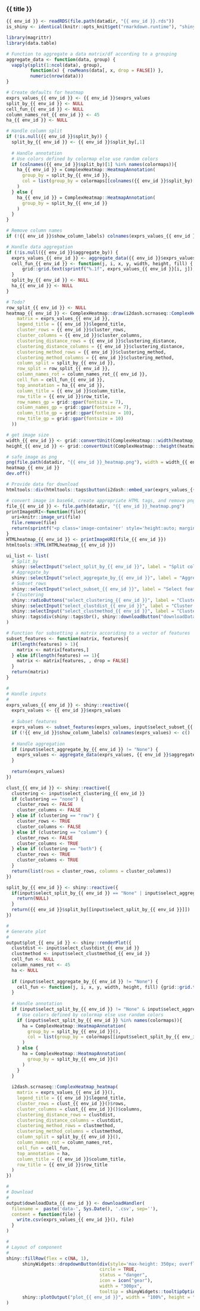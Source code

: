 
### {{ title }}

<!-- Component created on {{ date }} -->

```r
{{ env_id }} <- readRDS(file.path(datadir, "{{ env_id }}.rds"))
is_shiny <- identical(knitr::opts_knit$get("rmarkdown.runtime"), "shiny")

library(magrittr)
library(data.table)
```

```r
# Function to aggregate a data matrix/df according to a grouping
aggregate_data <- function(data, group) {
  vapply(split(1:ncol(data), group),
         function(x) { rowMeans(data[, x, drop = FALSE]) },
         numeric(nrow(data)))
}
```

```r
# Create defaults for heatmap
exprs_values_{{ env_id }} <- {{ env_id }}$exprs_values
split_by_{{ env_id }} <- NULL
cell_fun_{{ env_id }} <- NULL
column_names_rot_{{ env_id }} <- 45
ha_{{ env_id }} <- NULL

# Handle column split
if (!is.null({{ env_id }}$split_by)) {
  split_by_{{ env_id }} <- {{ env_id }}$split_by[,1]
  
  # Handle annotation
  # Use colors defined by colormap else use random colors
  if (colnames({{ env_id }}$split_by)[1] %in% names(colormaps)){
    ha_{{ env_id }} = ComplexHeatmap::HeatmapAnnotation(
      group_by = split_by_{{ env_id }},
      col = list(group_by = colormaps[[colnames({{ env_id }}$split_by)[1]]])
    )
  } else {
    ha_{{ env_id }} = ComplexHeatmap::HeatmapAnnotation(
      group_by = split_by_{{ env_id }}
    )
  }
}

# Remove column names
if (!{{ env_id }}$show_column_labels) colnames(exprs_values_{{ env_id }}) <- c()

# Handle data aggregation
if (!is.null({{ env_id }}$aggregate_by)) {
  exprs_values_{{ env_id }} <- aggregate_data({{ env_id }}$exprs_values, {{ env_id }}$aggregate_by[,1])
  cell_fun_{{ env_id }} <- function(j, i, x, y, width, height, fill) {
      grid::grid.text(sprintf("%.1f", exprs_values_{{ env_id }}[i, j]), x, y, gp = grid::gpar(fontsize = 10))
  }
  split_by_{{ env_id }} <- NULL
  ha_{{ env_id }} <- NULL
}

# Todo?
row_split_{{ env_id }} <- NULL
heatmap_{{ env_id }} <- ComplexHeatmap::draw(i2dash.scrnaseq::ComplexHeatmap_heatmap(
    matrix = exprs_values_{{ env_id }},
    legend_title = {{ env_id }}$legend_title,
    cluster_rows = {{ env_id }}$cluster_rows,
    cluster_columns = {{ env_id }}$cluster_columns,
    clustering_distance_rows = {{ env_id }}$clustering_distance,
    clustering_distance_columns = {{ env_id }}$clustering_distance,
    clustering_method_rows = {{ env_id }}$clustering_method,
    clustering_method_columns = {{ env_id }}$clustering_method,
    column_split = split_by_{{ env_id }},
    row_split = row_split_{{ env_id }},
    column_names_rot = column_names_rot_{{ env_id }},
    cell_fun = cell_fun_{{ env_id }},
    top_annotation = ha_{{ env_id }},
    column_title = {{ env_id }}$column_title,
    row_title = {{ env_id }}$row_title,
    row_names_gp = grid::gpar(fontsize = 7),
    column_names_gp = grid::gpar(fontsize = 7),
    column_title_gp = grid::gpar(fontsize = 10),
    row_title_gp = grid::gpar(fontsize = 10)
  ))

# get image size
width_{{ env_id }} <- grid::convertUnit(ComplexHeatmap:::width(heatmap_{{ env_id }}), "mm", valueOnly = T)
height_{{ env_id }} <- grid::convertUnit(ComplexHeatmap:::height(heatmap_{{ env_id }}), "mm", valueOnly = T)

# safe image as png
png(file.path(datadir, "{{ env_id }}_heatmap.png"), width = width_{{ env_id }}, height = height_{{ env_id }}, units = "mm", res = 300)
heatmap_{{ env_id }}
dev.off()
```

```r
# Provide data for download
htmltools::div(htmltools::tags$button(i2dash::embed_var(exprs_values_{{ env_id }})), id = "{{ env_id }}_heatmap")

# convert image in base64, create appropriate HTML tags, and remove png file
file_{{ env_id }} <- file.path(datadir, "{{ env_id }}_heatmap.png")
printImageURI<-function(file){
  uri=knitr::image_uri(file)
  file.remove(file)
  return(sprintf("<p class='image-container' style='height:auto; margin-top: 40px; background: url(\"%s\") center center / contain no-repeat;'>\n <img src=\"%s\">\n", uri, uri))
}
HTMLheatmap_{{ env_id }} <- printImageURI(file_{{ env_id }})
htmltools::HTML(HTMLheatmap_{{ env_id }})
```

```r
ui_list <- list(
  # Split_by
  shiny::selectInput("select_split_by_{{ env_id }}", label = "Split columns by:", choices = c("None", colnames({{ env_id }}$split_by))),
  # Aggregate_by
  shiny::selectInput("select_aggregate_by_{{ env_id }}", label = "Aggregate columns by:", choices = c("None", colnames({{ env_id }}$aggregate_by))),
  # Subset_rows
  shiny::selectInput("select_subset_{{ env_id }}", label = "Select features:", choices = rownames({{ env_id }}$exprs_values), multiple = TRUE),
  # Clustering
  shiny::radioButtons("select_clustering_{{ env_id }}", label = "Clustering", choices = c("None" = "none", "Columns and rows" = "both", "Columns" = "column", "Rows" = "row")),
  shiny::selectInput("select_clustdist_{{ env_id }}", label = "Cluster distance:", choices = c("euclidean", "maximum", "manhattan", "binary", "minkowski")),
  shiny::selectInput("select_clustmethod_{{ env_id }}", label = "Cluster method:", choices = c("average", "ward.D", "ward.D2", "single", "complete", "mcquitty")),
  shiny::tags$div(shiny::tags$br(), shiny::downloadButton("downloadData_{{ env_id }}", "Download data"))
)

# Function for subsetting a matrix accoriding to a vector of features
subset_features <- function(matrix, features){
  if(length(features) > 1){
    matrix <- matrix[features,]
  } else if(length(features) == 1){
    matrix <- matrix[features, , drop = FALSE]
  }
  return(matrix)
}

#
# Handle inputs
#
exprs_values_{{ env_id }} <- shiny::reactive({
  exprs_values <- {{ env_id }}$exprs_values
  
  # Subset features
  exprs_values <- subset_features(exprs_values, input$select_subset_{{ env_id }})
  if (!{{ env_id }}$show_column_labels) colnames(exprs_values) <- c()
  
  # Handle aggregation
  if (input$select_aggregate_by_{{ env_id }} != "None") {
    exprs_values <- aggregate_data(exprs_values, {{ env_id }}$aggregate_by[, input$select_aggregate_by_{{ env_id }}])
  }
  
  return(exprs_values)
})

clust_{{ env_id }} <- shiny::reactive({
  clustering <- input$select_clustering_{{ env_id }}
  if (clustering == "none") {
    cluster_rows <- FALSE
    cluster_columns <- FALSE
  } else if (clustering == "row") {
    cluster_rows <- TRUE
    cluster_columns <- FALSE
  } else if (clustering == "column") {
    cluster_rows <- FALSE
    cluster_columns <- TRUE
  } else if (clustering == "both") {
    cluster_rows <- TRUE
    cluster_columns <- TRUE
  }
  return(list(rows = cluster_rows, columns = cluster_columns))
})

split_by_{{ env_id }} <- shiny::reactive({
  if(input$select_split_by_{{ env_id }} == "None" | input$select_aggregate_by_{{ env_id }} != "None") {
    return(NULL)
  }
  return({{ env_id }}$split_by[[input$select_split_by_{{ env_id }}]])
})

#
# Generate plot
#
output$plot_{{ env_id }} <- shiny::renderPlot({
  clustdist <- input$select_clustdist_{{ env_id }}
  clustmethod <- input$select_clustmethod_{{ env_id }}
  cell_fun <- NULL
  column_names_rot <- 45
  ha <- NULL
      
  if (input$select_aggregate_by_{{ env_id }} != "None") {
    cell_fun <- function(j, i, x, y, width, height, fill) {grid::grid.text(sprintf("%.1f", exprs_values_{{ env_id }}()[i, j]), x, y, gp = grid::gpar(fontsize = 10))}
  }
  
  # Handle annotation
  if (input$select_split_by_{{ env_id }} != "None" & input$select_aggregate_by_{{ env_id }} == "None") {
    # Use colors defined by colormap else use random colors
    if (input$select_split_by_{{ env_id }} %in% names(colormaps)){
      ha = ComplexHeatmap::HeatmapAnnotation(
        group_by = split_by_{{ env_id }}(),
        col = list(group_by = colormaps[[input$select_split_by_{{ env_id }}]])
      )
    } else {
      ha = ComplexHeatmap::HeatmapAnnotation(
        group_by = split_by_{{ env_id }}()
      )
    }
  }
  
  i2dash.scrnaseq::ComplexHeatmap_heatmap(
    matrix = exprs_values_{{ env_id }}(),
    legend_title = {{ env_id }}$legend_title,
    cluster_rows = clust_{{ env_id }}()$rows,
    cluster_columns = clust_{{ env_id }}()$columns,
    clustering_distance_rows = clustdist,
    clustering_distance_columns = clustdist,
    clustering_method_rows = clustmethod,
    clustering_method_columns = clustmethod,
    column_split = split_by_{{ env_id }}(),
    column_names_rot = column_names_rot,
    cell_fun = cell_fun,
    top_annotation = ha,
    column_title = {{ env_id }}$column_title,
    row_title = {{ env_id }}$row_title
  )
})

#
# Download
#
output$downloadData_{{ env_id }} <- downloadHandler(
  filename =  paste('data-', Sys.Date(), '.csv', sep=''),
  content = function(file) {
    write.csv(exprs_values_{{ env_id }}(), file)
  }
)

#
# Layout of component
#
shiny::fillRow(flex = c(NA, 1),
      shinyWidgets::dropdownButton(div(style='max-height: 350px; overflow-x: auto;', do.call(shiny::inputPanel, ui_list)),
                                   circle = TRUE,
                                   status = "danger",
                                   icon = icon("gear"),
                                   width = "300px",
                                   tooltip = shinyWidgets::tooltipOptions(title = "Change plot settings:")),
      shiny::plotOutput("plot_{{ env_id }}", width = "100%", height = "400px")
)
```

